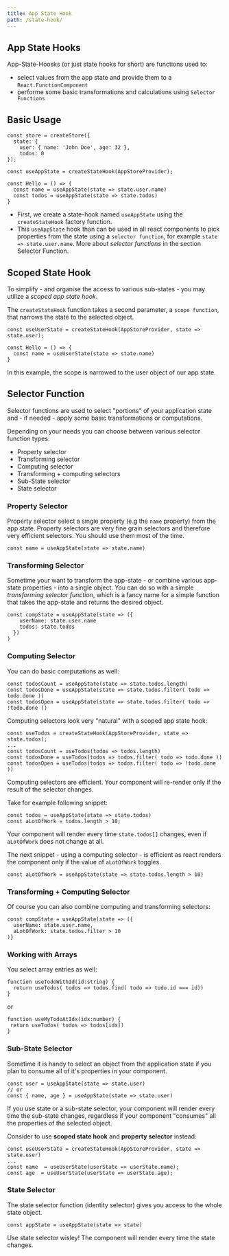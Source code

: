 ```yaml
---
title: App State Hook
path: /state-hook/
---
```



## App State Hooks

App-State-Hoosks (or just state hooks for short) are functions used to:

- select values from the app state and provide them to a `React.FunctionComponent`
- performe some basic transformations and calculations using `Selector Functions`

## Basic Usage

```code lines=7,10,11 src=https://stackblitz.com/edit/restate-hello-selector-render?file=index.tsx
const store = createStore({
  state: {
    user: { name: 'John Doe', age: 32 },
    todos: 0
});

const useAppState = createStateHook(AppStoreProvider);

const Hello = () => {
  const name = useAppState(state => state.user.name)
  const todos = useAppState(state => state.todos)
}
```

- First, we create a state-hook named `useAppState` using the `createStateHook` factory function.
- This `useAppState` hook than can be used in all react components to pick properties from the state using a `selector function`, for example `state => state.user.name`. More about _selector functions_
  in the section Selector Function.

## Scoped State Hook

To simplify - and organise the access to various sub-states - you may utilize a _scoped app state hook_.

The `createStateHook` function takes a second parameter, a `scope function`, that narrows the state to the selected object.

```code src=https://stackblitz.com/edit/restate-hello-selector-render?file=index.tsx
const useUserState = createStateHook(AppStoreProvider, state => state.user);

const Hello = () => {
  const name = useUserState(state => state.name)
}
```

In this example, the scope is narrowed to the user object of our app state.

## Selector Function

Selector functions are used to select "portions" of your application state and - if needed - apply some basic transformations or computations.

Depending on your needs you can choose between various selector function types:

- Property selector
- Transforming selector
- Computing selector
- Transforming + computing selectors
- Sub-State selector
- State selector

### Property Selector

Property selector select a single property (e.g the `name` property) from the app state. Property selectors are very
fine grain selectors and therefore very efficient selectors. You should use them most of the time.

```code src=https://stackblitz.com/edit/restate-hello-selector-render?file=index.tsx
const name = useAppState(state => state.name)
```

### Transforming Selector

Sometime your want to transform the app-state - or combine various app-state properties - into a single object. You can do so with a simple
_transforming selector function_, which is a fancy name for a simple function that takes the app-state and returns the desired object.

```code src=https://stackblitz.com/edit/restate-hello-selector-render?file=index.tsx
const compState = useAppState(state => ({
    userName: state.user.name
    todos: state.todos
  })
)

```

### Computing Selector

You can do basic computations as well:

```code src=https://stackblitz.com/edit/restate-hello-selector-render?file=index.tsx
const todosCount = useAppState(state => state.todos.length)
const todosDone = useAppState(state => state.todos.filter( todo => todo.done ))
const todosOpen = useAppState(state => state.todos.filter( todo => !todo.done ))
```

Computing selectors look very "natural" with a scoped app state hook:

```code src=https://stackblitz.com/edit/restate-hello-selector-render?file=index.tsx
const useTodos = createStateHook(AppStoreProvider, state => state.todos);
...
const todosCount = useTodos(todos => todos.length)
const todosDone = useTodos(todos => todos.filter( todo => todo.done ))
const todosOpen = useTodos(todos => todos.filter( todo => !todo.done ))
```

<InfoPanel>
Computing selectors are efficient. Your component will re-render only if the
result of the selector changes.

Take for example following snippet:

```code variant=warn title="Not efficient" src=https://stackblitz.com/edit/restate-hello-selector-render?file=index.tsx
const todos = useAppState(state => state.todos)
const aLotOfWork = todos.length > 10;
```

Your component will render every time `state.todos[]` changes, even if `aLotOfWork` does not change at all.

The next snippet - using a computing selector - is efficient as react renders the component only if the value of `aLotOfWork` toggles.

```code variant=ok title="Better" src=https://stackblitz.com/edit/restate-hello-selector-render?file=index.tsx
const aLotOfWork = useAppState(state => state.todos.length > 10)
```

</InfoPanel>

### Transforming + Computing Selector

Of course you can also combine computing and transforming selectors:

```code src=https://stackblitz.com/edit/restate-hello-selector-render?file=index.tsx
const compState = useAppState(state => ({
  userName: state.user.name,
  aLotOfWork: state.todos.filter > 10
)}
```

### Working with Arrays

You select array entries as well:

```
function useTodoWithId(id:string) {
  return useTodos( todos => todos.find( todo => todo.id === id))
}
```

or

```
function useMyTodoAtIdx(idx:number) {
 return useTodos( todos => todos[idx])
}
```

### Sub-State Selector

Sometime it is handy to select an object from the application state if you plan to consume all of it's properties in your component.

```code src=https://stackblitz.com/edit/restate-hello-selector-render?file=index.tsx
const user = useAppState(state => state.user)
// or
const { name, age } = useAppState(state => state.user)
```

<InfoPanel>
  <p style={{margin:0}}>
  If you use state or a sub-state selector, your component will render every time the sub-state changes, 
  regardless if your component "consumes" all the properties of the selected object.
  </p>

<p>Consider to use <b>scoped state hook</b> and <b>property selector</b> instead:</p>

```code variant=ok title="Better" src=https://stackblitz.com/edit/restate-hello-selector-render?file=index.tsx
const useUserState = createStateHook(AppStoreProvider, state => state.user)
...
const name  = useUserState(userState => userState.name);
const age  = useUserState(userState => userState.age);
```

</InfoPanel>

### State Selector

The state selector function (identity selector) gives you access to the whole state object.

```code src=https://stackblitz.com/edit/restate-hello-selector-render?file=index.tsx
const appState = useAppState(state => state)
```

<WarningPanel>
  Use state selector wisley! The component will render every time the state
  changes.
</WarningPanel>
